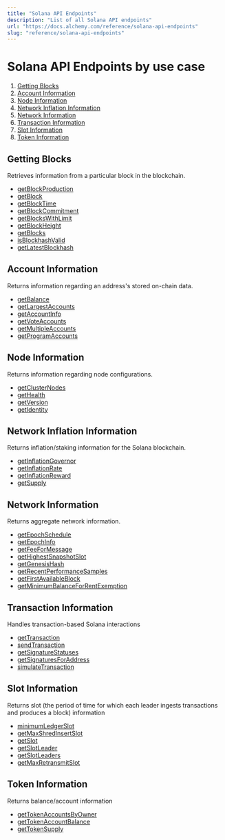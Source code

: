 ```yaml
---
title: "Solana API Endpoints"
description: "List of all Solana API endpoints"
url: "https://docs.alchemy.com/reference/solana-api-endpoints"
slug: "reference/solana-api-endpoints"
---
```


# Solana API Endpoints by use case

1. [Getting Blocks](#getting-blocks)
2. [Account Information](#account-information)
3. [Node Information](#node-information)
4. [Network Inflation Information](#network-inflation-information)
5. [Network Information](#network-information)
6. [Transaction Information](#transaction-information)
7. [Slot Information](#slot-information)
8. [Token Information](#token-information)

## Getting Blocks

Retrieves information from a particular block in the blockchain.

* [getBlockProduction](/reference/getblockproduction)
* [getBlock](/reference/getblock)
* [getBlockTime](/reference/getblocktime)
* [getBlockCommitment](/reference/getblockcommitment)
* [getBlocksWithLimit](/reference/getblockswithlimit)
* [getBlockHeight](/reference/getblockheight)
* [getBlocks](/reference/getblocks)
* [isBlockhashValid](/reference/isblockhashvalid)
* [getLatestBlockhash](/reference/getlatestblockhash)

## Account Information

Returns information regarding an address's stored on-chain data.

* [getBalance](/reference/getbalance)
* [getLargestAccounts](/reference/getlargestaccounts)
* [getAccountInfo](/reference/getaccountinfo)
* [getVoteAccounts](/reference/getvoteaccounts)
* [getMultipleAccounts](/reference/getmultipleaccounts)
* [getProgramAccounts](/reference/getprogramaccounts)

## Node Information

Returns information regarding node configurations.

* [getClusterNodes](/reference/getclusternodes)
* [getHealth](/reference/gethealth)
* [getVersion](/reference/getversion)
* [getIdentity](/reference/getidentity)

## Network Inflation Information

Returns inflation/staking information for the Solana blockchain.

* [getInflationGovernor](/reference/getinflationgovernor)
* [getInflationRate](/reference/getinflationrate)
* [getInflationReward](/reference/getinflationreward)
* [getSupply](/reference/getsupply)

## Network Information

Returns aggregate network information.

* [getEpochSchedule](/reference/getepochschedule)
* [getEpochInfo](/reference/getepochinfo)
* [getFeeForMessage](/reference/getfeeformessage)
* [getHighestSnapshotSlot](/reference/gethighestsnapshotslot)
* [getGenesisHash](/reference/getgenesishash)
* [getRecentPerformanceSamples](/reference/getrecentperformancesamples)
* [getFirstAvailableBlock](/reference/getfirstavailableblock)
* [getMinimumBalanceForRentExemption](/reference/getminimumbalanceforrentexemption)

## Transaction Information

Handles transaction-based Solana interactions

* [getTransaction](/reference/gettransaction)
* [sendTransaction](/reference/sendtransaction)
* [getSignatureStatuses](/reference/getsignaturestatuses)
* [getSignaturesForAddress](/reference/getsignaturesforaddress)
* [simulateTransaction](/reference/simulatetransaction)

## Slot Information

Returns slot (the period of time for which each leader ingests transactions and produces a block) information

* [minimumLedgerSlot](/reference/minimumledgerslot)
* [getMaxShredInsertSlot](/reference/getmaxshredinsertslot)
* [getSlot](/reference/getslot)
* [getSlotLeader](/reference/getslotleader)
* [getSlotLeaders](/reference/getslotleaders)
* [getMaxRetransmitSlot](/reference/getmaxretransmitslot)

## Token Information

Returns balance/account information

* [getTokenAccountsByOwner](/reference/gettokenaccountsbyowner)
* [getTokenAccountBalance](/reference/gettokenaccountbalance)
* [getTokenSupply](/reference/gettokensupply)
